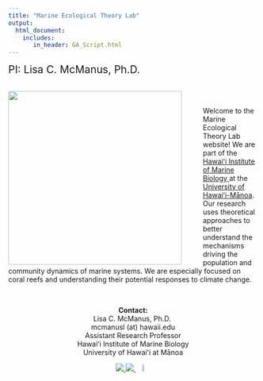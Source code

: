 ```yaml
---
title: "Marine Ecological Theory Lab"
output: 
  html_document:
    includes:
       in_header: GA_Script.html
---
```


<span style="font-size:1.5em;"> PI: Lisa C. McManus, Ph.D.</span>
<br>
<br>


<img src="photos/MetLabA_color.png" style="height: 350px; padding-right: 40px;" align="left"> 

<br>

Welcome to the Marine Ecological Theory Lab website! We are part of the <a href="http://www.himb.hawaii.edu/"> Hawaiʻi Institute of Marine Biology </a> at the <a href="https://manoa.hawaii.edu/"> University of Hawaiʻi-Mānoa</a>. Our research uses theoretical approaches to better understand the mechanisms driving the population and community dynamics of marine systems. We are especially focused on coral reefs and understanding their potential responses to climate change.
<br>


<!--![](fishies.jpg) {width=100% } --> 


<br>
<center>
**Contact:** <br>
Lisa C. McManus, Ph.D. <br>
mcmanusl (at) hawaii.edu <br>
Assistant Research Professor <br>
Hawaiʻi Institute of Marine Biology <br>
University of Hawaiʻi at Mānoa <br>

<a href="https://github.com/lmcmanus47/"> ![](logo_Github.png) </a> 
<a href="https://twitter.com/lc_mcmanus"> ![](logo_Twitter.png) </a> 
<a href="https://scholar.google.com/citations?user=V3bswmgAAAAJ&hl=en"> ![](logo_GoogleScholar.png){width=6%} </a>
</center>

